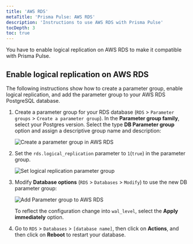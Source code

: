 ```yaml
---
title: 'AWS RDS'
metaTitle: 'Prisma Pulse: AWS RDS'
description: 'Instructions to use AWS RDS with Prisma Pulse'
tocDepth: 3
toc: true
---
```


<TopBlock title={frontMatter.title}>

You have to enable logical replication on AWS RDS to make it compatible with Prisma Pulse.

</TopBlock>

## Enable logical replication on AWS RDS

The following instructions show how to create a parameter group, enable logical replication, and add the parameter group to your AWS RDS PostgreSQL database.

1. Create a parameter group for your RDS database (`RDS` > `Parameter groups` > `Create a parameter group`). In the **Parameter group family**, select your Postgres version. Select the type **DB Parameter group** option and assign a descriptive group name and description:

   ![Create a parameter group in AWS RDS](/img/pulse/aws-rds-create-parameter-group.png)

2. Set the `rds.logical_replication` parameter to `1`(`true`) in the parameter group.

   ![Set logical replication parameter group](/img/pulse/set-logical-replication-parameter.png)

3. Modify **Database options** (`RDS` > `Databases` > `Modify`) to use the new DB parameter group:

   ![Add Parameter group to AWS RDS](/img/pulse/add-group.png)

   To reflect the configuration change into `wal_level`, select the **Apply immediately** option.

4. Go to `RDS` > `Databases` > `[database name]`, then click on **Actions**, and then click on **Reboot** to restart your database.
